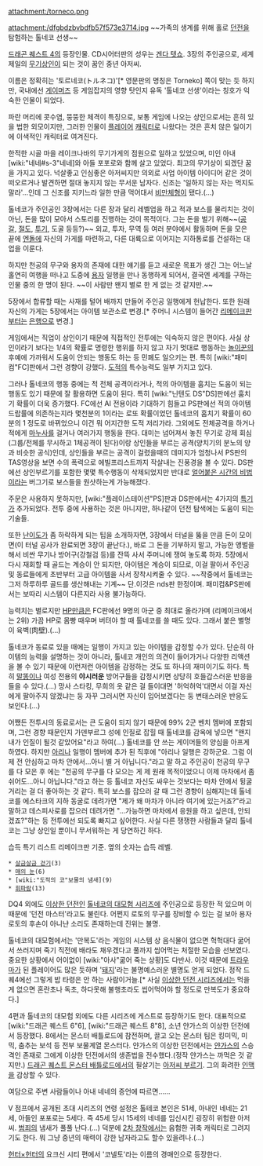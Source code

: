 attachment:/torneco.png

attachment:/dfgbdzbvbdfb57f573e3714.jpg
~~가족의 생계를 위해 홀로 [[던전]]을 탐험하는 톨네코 선생~~

[[드래곤 퀘스트 4]]의 등장인물. CD시어터판의 성우는 [[겐다 텟쇼]]. 3장의 주인공으로, 세계 제일의 [[무기]][[상인]]이 되는 것이 꿈인 중년 아저씨.

이름은 정확히는 '토르네코(トルネコ)'[* 영문판의 명칭은 Torneko] 쪽이 맞는 듯 하지만, 국내에선 [[게이머즈]] 등 게임잡지의 영향 탓인지 유독 '톨네코 선생'이라는 칭호가 익숙한 인물이 되었다.

파란 머리에 콧수염, 뚱뚱한 체격이 특징으로, 보통 게임에 나오는 상인으로서는 흔히 있을 법한 외모이지만, 그러한 인물이 [[플레이어]] [[캐릭터]]로 나왔다는 것은 흔치 않은 일이기에 이색적인 캐릭터로 여겨진다.

한적한 시골 마을 레이크나바의 무기가게의 점원으로 일하고 있었으며, 미인 아내 [wiki:"네네#s-3"네네]와 아들 포포로와 함께 살고 있었다. 최고의 무기상이 되겠단 꿈을 가지고 있다. 넉살좋고 인심좋은 아저씨지만 의외로 사업 아이템 아이디어 같은 것이 떠오르거나 발견하면 절대 놓지지 않는 무서운 남자다. 신조는 '일하지 않는 자는 먹지도 말라'…인데 그 신조를 지키느라 일한 만큼 먹어대서 [[비만]]체형이 됐다.(…)

톨네코가 주인공인 3장에서는 다른 장과 달리 레벨업을 하고 적과 보스를 물리치는 것이 아닌, 돈을 많이 모아서 스토리를 진행하는 것이 목적이다. 그는 돈을 벌기 위해~~([[공갈]], [[절도]], [[투기]], 도굴 등등?)~~ 외교, 투자, 무역 등 여러 분야에서 활동하며 돈을 모은 끝에 [[엔돌]]에 자신의 가게를 마련하고, 다른 대륙으로 이어지는 지하통로를 건설하는 대업을 이룬다.

하지만 천공의 무구와 용자의 존재에 대한 얘기를 듣고 새로운 목표가 생긴 그는 어느날 홀연히 여행을 떠나고 도중에 [[용자]] 일행을 만나 동행하게 되어서, 결국엔 세계를 구하는 인물 중의 한 명이 된다. ~~이 사람만 왠지 별로 한 게 없는 것 같지만.~~

5장에서 합류할 때는 사재를 털어 배까지 만들어 주인공 일행에게 헌납한다. 또한 원래 자신의 가게는 5장에서는 아이템 보관소로 변경.[* 주머니 시스템이 들어간 [[리메이크]]판부터는 [[은행]]으로 변경.]

게임에서는 직업이 상인이기 때문에 직접적인 전투에는 익숙하지 않은 편이다. 사실 상인이라기 보다는 1/4의 확률로 명령한 행위를 하지 않고 자기 멋대로 행동하는 [[놀이꾼]]의 후예에 가까워서 도움이 안되는 행동도 하는 등 민폐도 일으키는 편. 특히 [wiki:"패미컴"FC]판에서 그런 경향이 강했다. [[도적]]의 특수능력도 일부 가지고 있다.

그러나 톨네코의 행동 중에는 적 전체 공격이라거나, 적의 아이템을 훔치는 도움이 되는 행동도 있기 때문에 잘 활용하면 도움이 된다. 특히 [wiki:"닌텐도 DS"DS]판에선 훔치기 확률이 더욱 증가했다. FC에선 AI 전용이라 기대하기 힘들고 PS판에선 적의 아이템 드랍률에 의존하는지라 몇천분의 1이라는 로또 확률이었던 톨네코의 훔치기 확률이 60분의 1 정도로 바뀌었으니 이건 뭐 어지간한 도적 저리가라. 그외에도 전체공격을 하거나 적에게 [[마누사]]를 걸거나 여러가지 행동을 한다. 대미는 넘어져서 놓친 무기로 강제 회심(그룹/전체를 무시하고 1체공격이 된다)이랑 상인들을 부르는 공격(양치기의 분노의 양과 비슷한 공식)인데, 상인들을 부르는 공격이 걸렸을때의 데미지가 엄청나서 PS판의 TAS영상을 보면 수의 폭력으로 에빌프리스트까지 작살내는 진풍경을 볼 수 있다. DS판에선 상인부르기를 포함한 몇몇 특수행동이 삭제되었지만 반대로 [[얼어붙은 시간의 비법]]이라는 버그기로 보스들을 원샷하는게 가능해졌다.

주문은 사용하지 못하지만, [wiki:"플레이스테이션"PS]판과 DS판에서는 4가지의 [[특기]]가 추가되었다. 전투 중에 사용하는 것은 아니지만, 하나같이 던전 탐색에는 도움이 되는 기술들.

또한 [[난이도]]가 좀 하락하게 되는 팁을 소개하자면, 3장에서 터널을 뚫을 만큼 돈이 모이면(이 터널 공사가 완료되면 3장이 끝난다.), 바로 그 돈을 기부하지 말고, 가능한 앵벌을 해서 비싼 무기나 방어구(강철검 등)를 잔뜩 사서 주머니에 쟁여 놓도록 하자. 5장에서 다시 재회할 때 골드는 계승이 안 되지만, 아이템은 계승이 되므로, 이걸 팔아서 주인공 및 동료들에게 초반부터 고급 아이템을 사서 장착시켜줄 수 있다. ~~작중에서 톨네코는 그저 하루하루 골드를 생산해내는 기계~~
단.이것은 nds판 한정이며. 패미컴&PS판에서는 보따리 시스템이 다른지라 사용 불가능하다.

능력치는 별로지만 [[HP]]만큼은 FC판에선 9명의 아군 중 최대로 올라가며 (리메이크에서는 2위) 가끔 HP로 몸빵 때우며 버텨야 할 때 톨네코를 쓸 때도 있다. 그래서 붙은 별명이 육벽(肉壁).(…)

톨네코가 동료로 있을 때에는 일행이 가지고 있는 아이템을 감정할 수가 있다. 단순히 아이템의 능력을 설명하는 것이 아니라, 톨네코 개인의 의견이 들어가거나 다양한 리액션을 볼 수 있기 때문에 이런저런 아이템을 감정하는 것도 또 하나의 재미이기도 하다. 특히 [[말똥]]이나 여성 전용의 '''야시러운''' 방어구들을 감정시키면 상당히 호들갑스러운 반응을 들을 수 있다.(…) 망사 스타킹, 무희의 옷 같은 걸 들이대면 '허억허억'대면서 이걸 자신에게 팔아주지 않겠냐는 둥 자꾸 그러시면 자신이 입어보겠다는 둥 변태스러운 반응도 보인다.(…)

어쨌든 전투시의 동료로서는 큰 도움이 되지 않기 때문에 99% 2군 벤치 멤버에 포함되며, 그런 경향 때문인지 가덴부르그 성에 인질로 잡힐 때 톨네코를 감옥에 넣으면 "왠지 내가 인질이 될것 같았어요"라고 하여(…) 톨네코를 안 쓰는 게이머들의 양심을 아프게 하였다. 하지만 [[아리나]] 일행이 멤버에 추가 된 직후에 "아리나 일행은 강하군요. 그럼 이제 전 안심하고 마차 안에서…아니 별 거 아닙니다."라고 말 하고 주인공이 천공의 무구를 다 모은 후 에는 "천공의 무구를 다 모으는 게 제 원래 목적이었으니 이제 마차에서 좀 쉬어도…아니 아닙니다."라고 하는 등 톨네코 자신도 싸우는 것보다는 마차 안에서 뒹굴거리는 걸 더 좋아하는 것 같다. 특히 보스를 잡으러 갈 때 그런 경향이 심해지는데 톨네코를 에스타크의 지하 동굴로 데려가면 "제가 왜 마차가 아니라 여기에 있는거죠?"라고 말하고 데스피사로를 잡으러 데려가면 "…가능하면 마차에서 응원을 하고 싶은데, 안되겠죠?"하는 등 전투에선 되도록 빠지고 싶어한다. 사실 다른 쟁쟁한 사람들과 달리 톨네코는 그냥 상인일 뿐이니 무서워하는 게 당연하긴 하다.

습득 특기 리스트 리메이크판 기준. 옆의 숫자는 습득 레벨.
 * [[살금살금 걷기]](3)
 * [[매의 눈]](6)
 * [wiki:"도적의 코"보물의 냄새](9)
 * [[휘파람]](13)

DQ4 외에도 [[이상한 던전]]인 [[톨네코의 대모험 시리즈]]에 주인공으로 등장한 적 있으며 이 때문에 '던전 마스터'라고도 불린다. 어쩐지 로토의 무구를 장비할 수 있는 걸 보아 용자 로토의 후손이 아니냔 소리도 존재하는데 진위는 불명.

톨네코의 대모험에서는 '만복도'라는 게임의 시스템 상 음식물이 없으면 헉헉대다 굶어서 쓰러지며 죽기 직전에 배라도 채우겠다고 풀까지 씹어먹는 처절한 모습을 선보였다. 중요한 상황에서 어이없이 [wiki:"아사"굶어 죽는 상황]도 다반사. 이것 때문에 [[트라우마]]가 된 플레이어도 많은 듯하며 '[[돼지]]'라는 불명예스러운 별명도 얻게 되었다. 정작 드퀘4에선 그렇게 밥 타령은 안 하는 사람이거늘.[* 사실 [[이상한 던전 시리즈]]에서는 먹을 게 없으면 혼란초나 독초, 하다못해 불행초라도 씹어먹어야 할 정도로 만복도가 중요하다.]

4편과 톨네코의 대모험 외에도 다른 시리즈에 게스트로 등장하기도 한다. 대표적으로 [wiki:"드래곤 퀘스트 6"6], [wiki:"드래곤 퀘스트 8"8], 소년 얀가스의 이상한 던전에서 등장했다. 8에서는 몬스터 배틀로드에 참전하며, 끌고 오는 몬스터 팀은 킹미믹, 미믹, 춤추는 보석 등 전부 보물계열 몬스터다. 얀가스의 이상한 던전에서는 [[얀가스]]의 스승격인 존재로 그에게 이상한 던전에서의 생존법을 전수했다.(정작 얀가스는 까먹은 것 같지만.) [[드래곤 퀘스트 몬스터 배틀로드]]에서의 필살기는 [[아저씨 부르기]]. 그의 화려한 [[인맥]]을 감상할 수 있다.

여담으로 주변 사람들이나 아내 네네의 증언에 따르면……

{{{+3 정력이 짱인 듯}}}

V 점프에서 공개된 초대 시리즈의 연령 설정은 톨테코 본인은 51세, 아내인 네네는 21세, 아들인 포포로는 5세다. 즉 45세 당시 15세의 네네를 임신시킨 굉장히 위험한 아저씨. [[범죄]]의 냄새가 풀풀 난다.(…) 덕분에 [[2차 창작]]에서는 음험한 귀축 캐릭터로 그려지기도 한다. 뭐 그냥 중년의 매력이 강한 남자라고도 할수 있을려나.(…)

[[헌터×헌터]]의 요크신 시티 편에서 '코넬토'라는 이름의 경매인으로 등장한다.
